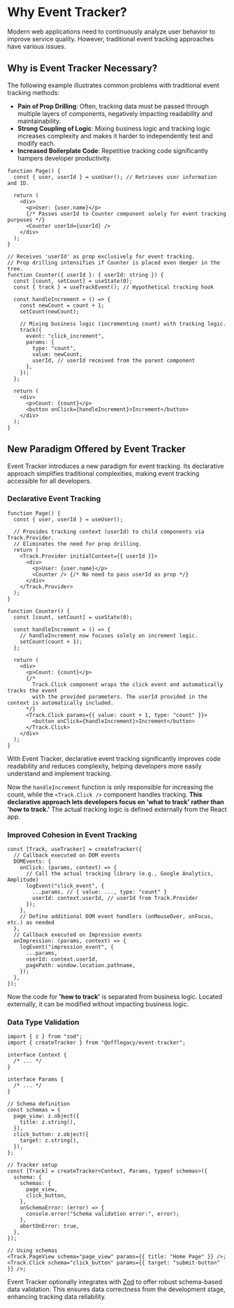 
# Why Event Tracker?

Modern web applications need to continuously analyze user behavior to improve service quality. However, traditional event tracking approaches have various issues.

## Why is Event Tracker Necessary?

The following example illustrates common problems with traditional event tracking methods:

- **Pain of Prop Drilling**: Often, tracking data must be passed through multiple layers of components, negatively impacting readability and maintainability.
- **Strong Coupling of Logic**: Mixing business logic and tracking logic increases complexity and makes it harder to independently test and modify each.
- **Increased Boilerplate Code**: Repetitive tracking code significantly hampers developer productivity.

```tsx {8,15,24-31}
function Page() {
  const { user, userId } = useUser(); // Retrieves user information and ID.

  return (
    <div>
      <p>User: {user.name}</p>
      {/* Passes userId to Counter component solely for event tracking purposes */}
      <Counter userId={userId} />
    </div>
  );
}

// Receives 'userId' as prop exclusively for event tracking.
// Prop drilling intensifies if Counter is placed even deeper in the tree.
function Counter({ userId }: { userId: string }) {
  const [count, setCount] = useState(0);
  const { track } = useTrackEvent(); // Hypothetical tracking hook

  const handleIncrement = () => {
    const newCount = count + 1;
    setCount(newCount);

    // Mixing business logic (incrementing count) with tracking logic.
    track({
      event: "click_increment",
      params: {
        type: "count",
        value: newCount,
        userId, // userId received from the parent component
      },
    });
  };

  return (
    <div>
      <p>Count: {count}</p>
      <button onClick={handleIncrement}>Increment</button>
    </div>
  );
}
```

## New Paradigm Offered by Event Tracker

Event Tracker introduces a new paradigm for event tracking. Its declarative approach simplifies traditional complexities, making event tracking accessible for all developers.

<Steps>

### Declarative Event Tracking

```tsx {7,10,12,32,34}
function Page() {
  const { user, userId } = useUser();

  // Provides tracking context (userId) to child components via Track.Provider.
  // Eliminates the need for prop drilling.
  return (
    <Track.Provider initialContext={{ userId }}>
      <div>
        <p>User: {user.name}</p>
        <Counter /> {/* No need to pass userId as prop */}
      </div>
    </Track.Provider>
  );
}

function Counter() {
  const [count, setCount] = useState(0);

  const handleIncrement = () => {
    // handleIncrement now focuses solely on increment logic.
    setCount(count + 1);
  };

  return (
    <div>
      <p>Count: {count}</p>
      {/*
        Track.Click component wraps the click event and automatically tracks the event
        with the provided parameters. The userId provided in the context is automatically included.
      */}
      <Track.Click params={{ value: count + 1, type: "count" }}>
        <button onClick={handleIncrement}>Increment</button>
      </Track.Click>
    </div>
  );
}
```

With Event Tracker, declarative event tracking significantly improves code readability and reduces complexity, helping developers more easily understand and implement tracking.

Now the `handleIncrement` function is only responsible for increasing the count, while the `<Track.Click />` component handles tracking.
**This declarative approach lets developers focus on 'what to track' rather than 'how to track.'**
The actual tracking logic is defined externally from the React app.

### Improved Cohesion in Event Tracking

```tsx {4-10,14-20}
const [Track, useTracker] = createTracker({
  // Callback executed on DOM events
  DOMEvents: {
    onClick: (params, context) => {
      // Call the actual tracking library (e.g., Google Analytics, Amplitude)
      logEvent("click_event", {
        ...params, // { value: ..., type: "count" }
        userId: context.userId, // userId from Track.Provider
      });
    },
    // Define additional DOM event handlers (onMouseOver, onFocus, etc.) as needed
  },
  // Callback executed on Impression events
  onImpression: (params, context) => {
    logEvent("impression_event", {
      ...params,
      userId: context.userId,
      pagePath: window.location.pathname,
    });
  },
});
```

Now the code for **'how to track'** is separated from business logic. Located externally, it can be modified without impacting business logic.

### Data Type Validation

```tsx {13-20,24-33}
import { z } from "zod";
import { createTracker } from "@offlegacy/event-tracker";

interface Context {
  /* ... */
}

interface Params {
  /* ... */
}

// Schema definition
const schemas = {
  page_view: z.object({
    title: z.string(),
  }),
  click_button: z.object({
    target: z.string(),
  }),
};

// Tracker setup
const [Track] = createTracker<Context, Params, typeof schemas>({
  schema: {
    schemas: {
      page_view,
      click_button,
    },
    onSchemaError: (error) => {
      console.error("Schema validation error:", error);
    },
    abortOnError: true,
  },
});

// Using schemas
<Track.PageView schema="page_view" params={{ title: "Home Page" }} />;
<Track.Click schema="click_button" params={{ target: "submit-button" }} />;
```

Event Tracker optionally integrates with [Zod](https://zod.dev/) to offer robust schema-based data validation. This ensures data correctness from the development stage, enhancing tracking data reliability.

</Steps>
